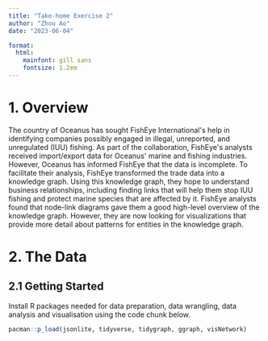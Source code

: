 ```yaml
---
title: "Take-home Exercise 2"
author: "Zhou Ao"
date: "2023-06-04"

format:
  html: 
    mainfont: gill sans
    fontsize: 1.2em
---
```


# 1. Overview

The country of Oceanus has sought FishEye International\'s help in identifying companies possibly engaged in illegal, unreported, and unregulated (IUU) fishing. As part of the collaboration, FishEye\'s analysts received import/export data for Oceanus\' marine and fishing industries. However, Oceanus has informed FishEye that the data is incomplete. To facilitate their analysis, FishEye transformed the trade data into a knowledge graph. Using this knowledge graph, they hope to understand business relationships, including finding links that will help them stop IUU fishing and protect marine species that are affected by it. FishEye analysts found that node-link diagrams gave them a good high-level overview of the knowledge graph. However, they are now looking for visualizations that provide more detail about patterns for entities in the knowledge graph.

# 2. The Data 

## 2.1 Getting Started

Install R packages needed for data preparation, data wrangling, data analysis and visualisation using the code chunk below.

```r
pacman::p_load(jsonlite, tidyverse, tidygraph, ggraph, visNetwork)
```
